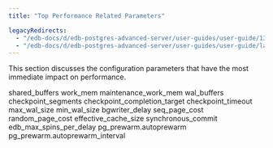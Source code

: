 ```yaml
---
title: "Top Performance Related Parameters"

legacyRedirects:
  - "/edb-docs/d/edb-postgres-advanced-server/user-guides/user-guide/13/top_performance_related_parameters.html"
  - "/edb-docs/d/edb-postgres-advanced-server/user-guides/user-guide/latest/top_performance_related_parameters.html"
---
```


<div id="top_performance_related_parameters" class="registered_link"></div>

This section discusses the configuration parameters that have the most immediate impact on performance.

<div class="toctree" maxdepth="3">

shared_buffers work_mem maintenance_work_mem wal_buffers checkpoint_segments checkpoint_completion_target checkpoint_timeout max_wal_size min_wal_size bgwriter_delay seq_page_cost random_page_cost effective_cache_size synchronous_commit edb_max_spins_per_delay pg_prewarm.autoprewarm pg_prewarm.autoprewarm_interval

</div>

